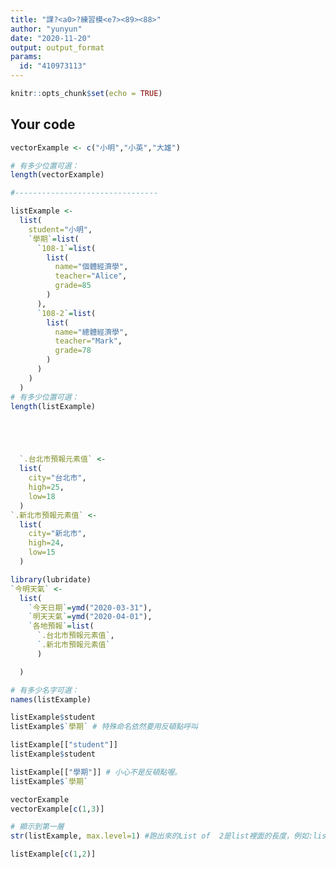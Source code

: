 ---
title: "課?<a0>?練習模<e7><89><88>"
author: "yunyun"
date: "2020-11-20"
output: output_format
params:
  id: "410973113"
---

```{r setup, include=FALSE}
knitr::opts_chunk$set(echo = TRUE)
```

## Your code

```{r}
vectorExample <- c("小明","小英","大雄")

# 有多少位置可選：
length(vectorExample)

#--------------------------------

listExample <- 
  list(
    student="小明",
    `學期`=list(
      `108-1`=list(
        list(
          name="個體經濟學",
          teacher="Alice",
          grade=85
        )
      ),
      `108-2`=list(
        list(
          name="總體經濟學",
          teacher="Mark",
          grade=78
        )
      )
    )
  )
# 有多少位置可選：
length(listExample)





  `.台北市預報元素值` <- 
  list(
    city="台北市",
    high=25,
    low=18
  )
`.新北市預報元素值` <- 
  list(
    city="新北市",
    high=24,
    low=15
  )

library(lubridate)
`今明天氣` <-
  list(
    `今天日期`=ymd("2020-03-31"),
    `明天天氣`=ymd("2020-04-01"),
    `各地預報`=list(
      `.台北市預報元素值`,
      `.新北市預報元素值`
      )

  )
```

```{r}
# 有多少名字可選：
names(listExample)

listExample$student
listExample$`學期` # 特殊命名依然要用反頓點呼叫
```

```{r}
listExample[["student"]]
listExample$student

listExample[["學期"]] # 小心不是反頓點喔。
listExample$`學期`
```

```{r}
vectorExample
vectorExample[c(1,3)]
```

```{r}
# 顯示到第一層
str(listExample, max.level=1) #跑出來的List of  2是list裡面的長度，例如:list(A,B,C)共有三個東東，也就是list of 3，這裡的list of 2分別為`108-1`和`108-2`。

listExample[c(1,2)]
```

